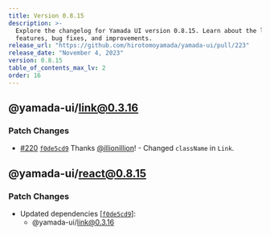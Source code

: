 ```yaml
---
title: Version 0.8.15
description: >-
  Explore the changelog for Yamada UI version 0.8.15. Learn about the latest
  features, bug fixes, and improvements.
release_url: "https://github.com/hirotomoyamada/yamada-ui/pull/223"
release_date: "November 4, 2023"
version: 0.8.15
table_of_contents_max_lv: 2
order: 16
---
```


## @yamada-ui/link@0.3.16

### Patch Changes

- [#220](https://github.com/hirotomoyamada/yamada-ui/pull/220) [`f0de5cd9`](https://github.com/hirotomoyamada/yamada-ui/commit/f0de5cd97416a2eb6fa2b5aa091b05b82a47397b) Thanks [@illionillion](https://github.com/illionillion)! - Changed `className` in `Link`.

## @yamada-ui/react@0.8.15

### Patch Changes

- Updated dependencies \[[`f0de5cd9`](https://github.com/hirotomoyamada/yamada-ui/commit/f0de5cd97416a2eb6fa2b5aa091b05b82a47397b)]:
  - @yamada-ui/link@0.3.16
